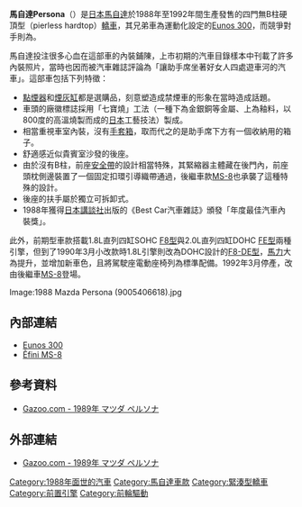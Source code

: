 {{noteTA
|T=zh-hans:马自达Persona;zh-hk:萬事得Persona;zh-tw:馬自達Persona;
|1=zh-hans:马自达;zh-hk:萬事得;zh-tw:馬自達;
}}

{{Infobox Automobile
| image          = [[File:Mazda_Persona.jpg|250px]]
| name           = 馬自達Persona
| aka            = 
| manufacturer   = 馬自達
| parent_company = 
| production     = 1988年至1992年
| predecessor    = 
| successor      = [[Ẽfini_MS-8|Ẽfini MS-8]]
| class          = [[緊湊型轎車|緊湊型轎車]]
| layout         = [[前置前驅|FF]]
| platform       = MA平台
| body_style     = 四門無B柱硬頂型（pierless hardtop）[[轎車|轎車]]
| engine         = 1.8L直列四缸SOHC [[馬自達F族引擎#F8型|F8型]]引擎<br>2.0L直列四缸DOHC [[馬自達F族引擎#FE型|FE型]]引擎<br>1.8L直列四缸DOHC [[馬自達F族引擎#F8型|F8-DE型]]引擎
| transmission   = 四速自動排檔、五速手動排檔
| wheelbase      = 2,575mm
| length         = 4,550mm
| width          = 1,695mm
| height         = 1,335mm
| weight         = 1,170kg
| ftrack         = 
| rtrack         = 
| fuel_economy   = 
| fuel_capacity  = 
| related        = [[Eunos_300|Eunos 300]]
| similar        = 
| designer       = 
}}

'''馬自達Persona'''（{{lang-ja|マツダ・ペルソナ}}）是[[日本|日本]][[馬自達|馬自達]]於1988年至1992年間生產發售的四門無B柱硬頂型（pierless hardtop）[[轎車|轎車]]，其兄弟車為運動化設定的[[Eunos_300|Eunos 300]]，而競爭對手則為{{link-ja|豐田Carina ED|トヨタ・カリーナED}}。

馬自達投注很多心血在這部車的內裝鋪陳，上市初期的汽車目錄樣本中刊載了許多內裝照片，當時也因而被汽車雜誌評論為「讓助手席坐著好女人四處遊車河的汽車」。這部車包括下列特徵：
* [[點煙器|點煙器]]和[[煙灰缸|煙灰缸]]都是選購品，刻意塑造成禁煙車的形象在當時造成話題。
* 車頭的廠徽標誌採用「七寶燒」工法（一種下為金銀銅等金屬、上為釉料，以800度的高溫燒製而成的[[日本|日本]]工藝技法）製成。
* 相當重視車室內裝，沒有[[手套箱_(汽車)|手套箱]]，取而代之的是助手席下方有一個收納用的箱子。
* 舒適感近似貴賓室沙發的後座。
* 由於沒有B柱，前座[[座位安全帶|安全帶]]的設計相當特殊，其緊縮器主體藏在後門內，前座頭枕側邊裝置了一個固定扣環引導織帶通過，後繼車款[[Ẽfini_MS-8|MS-8]]也承襲了這種特殊的設計。
* 後座的扶手屬於獨立可拆卸式。
* 1988年獲得[[日本|日本]][[講談社|講談社]]出版的《Best Car汽車雜誌》頒發「年度最佳汽車內裝獎」。

此外，前期型車款搭載1.8L直列四缸SOHC [[馬自達F族引擎#F8型|F8型]]與2.0L直列四缸DOHC [[馬自達F族引擎#FE型|FE型]]兩種引擎，但到了1990年3月小改款時1.8L引擎則改為DOHC設計的[[馬自達F族引擎#F8型|F8-DE型]]，[[馬力|馬力]]大為提升，並增加新車色，且將駕駛座電動座椅列為標準配備。1992年3月停產，改由後繼車[[Ẽfini_MS-8|MS-8]]登場。

<gallery>
Image:1988 Mazda Persona (9005406618).jpg
</gallery>

== 內部連結 ==
* [[Eunos_300|Eunos 300]]
* [[Ẽfini_MS-8|Ẽfini MS-8]]

== 參考資料 ==
* {{ja}}[https://web.archive.org/web/20050112141742/http://gazoo.com/meishakan/meisha/shousai.asp?R_ID=3205 Gazoo.com - 1989年 マツダ ペルソナ]
{{reflist}}

== 外部連結 ==
* {{ja}}[https://web.archive.org/web/20050112141742/http://gazoo.com/meishakan/meisha/shousai.asp?R_ID=3205 Gazoo.com - 1989年 マツダ ペルソナ]

{{Mazda early}}
{{Mazda}}

[[Category:1988年面世的汽車|Category:1988年面世的汽車]]
[[Category:馬自達車款|Category:馬自達車款]]
[[Category:緊湊型轎車|Category:緊湊型轎車]]
[[Category:前置引擎|Category:前置引擎]]
[[Category:前輪驅動|Category:前輪驅動]]